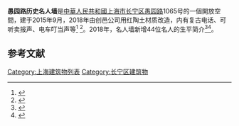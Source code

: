 '''愚园路历史名人墙'''是[[中華人民共和國|中華人民共和國]][[上海市|上海市]][[长宁区|长宁区]][[愚园路|愚园路]]1065号的一個開放空間，建于2015年9月，2018年由创邑公司用红陶土材质改造，内有复古电话、可听卖报声、电车叮当声等<ref>{{cite web|url=https://baijiahao.baidu.com/s?id=1611637958564314780|title=创邑城市微更新：星星之火，可以燎原|website=baijiahao.baidu.com|accessdate=2020-09-16|archive-date=2020-09-16|archive-url=https://web.archive.org/web/20200916215230/https://baijiahao.baidu.com/s?id=1611637958564314780|dead-url=no}}</ref>
<ref>{{cite web|url=http://sh.eastday.com/m/20180427/u1ai11394104.html|title=愚园路：弄堂穿啊穿，遇见远方遇见诗|website=sh.eastday.com|accessdate=2020-09-16|archive-date=2020-09-16|archive-url=https://web.archive.org/web/20200916213557/http://sh.eastday.com/m/20180427/u1ai11394104.html|dead-url=no}}</ref>。2018年，名人墙新增44位名人的生平简介<ref>{{cite web|url=http://shzw.eastday.com/eastday/city/gk/20190628/u1a14934977.html|title=我们身边的新华路、愚园路、武夷路 竟然藏着这么多好去处-区域频道-东方网|website=shzw.eastday.com|accessdate=2020-09-16|archive-date=2020-09-16|archive-url=https://web.archive.org/web/20200916195717/http://shzw.eastday.com/eastday/city/gk/20190628/u1a14934977.html|dead-url=no}}</ref><ref>{{cite web|url=https://www.thepaper.cn/newsDetail_forward_1930805|title=愚园路历史名人墙是长宁区市民终身学习体验基地，常年无……_政务_澎湃新闻-The Paper|website=www.thepaper.cn|accessdate=2020-09-16|archive-date=2020-09-16|archive-url=https://web.archive.org/web/20200916180154/https://www.thepaper.cn/newsDetail_forward_1930805|dead-url=no}}</ref>。

==参考文献==
{{reflist}}

[[Category:上海建筑物列表|Category:上海建筑物列表]]
[[Category:长宁区建筑物|Category:长宁区建筑物]]
